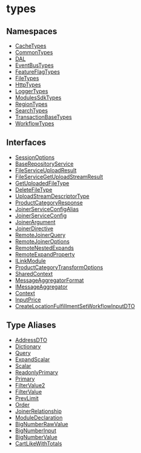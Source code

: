 
# types

## Namespaces

- [CacheTypes](../types/types.CacheTypes.mdx)
- [CommonTypes](../types/types.CommonTypes.mdx)
- [DAL](../types/types.DAL.mdx)
- [EventBusTypes](../types/types.EventBusTypes.mdx)
- [FeatureFlagTypes](../types/types.FeatureFlagTypes.mdx)
- [FileTypes](../types/types.FileTypes.mdx)
- [HttpTypes](../types/types.HttpTypes.mdx)
- [LoggerTypes](../types/types.LoggerTypes.mdx)
- [ModulesSdkTypes](../types/types.ModulesSdkTypes.mdx)
- [RegionTypes](../types/types.RegionTypes.mdx)
- [SearchTypes](../types/types.SearchTypes.mdx)
- [TransactionBaseTypes](../types/types.TransactionBaseTypes.mdx)
- [WorkflowTypes](../types/types.WorkflowTypes.mdx)

## Interfaces

- [SessionOptions](../types/interfaces/types.SessionOptions.mdx)
- [BaseRepositoryService](../types/interfaces/types.BaseRepositoryService.mdx)
- [FileServiceUploadResult](../types/interfaces/types.FileServiceUploadResult.mdx)
- [FileServiceGetUploadStreamResult](../types/interfaces/types.FileServiceGetUploadStreamResult.mdx)
- [GetUploadedFileType](../types/interfaces/types.GetUploadedFileType.mdx)
- [DeleteFileType](../types/interfaces/types.DeleteFileType.mdx)
- [UploadStreamDescriptorType](../types/interfaces/types.UploadStreamDescriptorType.mdx)
- [ProductCategoryResponse](../types/interfaces/types.ProductCategoryResponse.mdx)
- [JoinerServiceConfigAlias](../types/interfaces/types.JoinerServiceConfigAlias.mdx)
- [JoinerServiceConfig](../types/interfaces/types.JoinerServiceConfig.mdx)
- [JoinerArgument](../types/interfaces/types.JoinerArgument.mdx)
- [JoinerDirective](../types/interfaces/types.JoinerDirective.mdx)
- [RemoteJoinerQuery](../types/interfaces/types.RemoteJoinerQuery.mdx)
- [RemoteJoinerOptions](../types/interfaces/types.RemoteJoinerOptions.mdx)
- [RemoteNestedExpands](../types/interfaces/types.RemoteNestedExpands.mdx)
- [RemoteExpandProperty](../types/interfaces/types.RemoteExpandProperty.mdx)
- [ILinkModule](../types/interfaces/types.ILinkModule.mdx)
- [ProductCategoryTransformOptions](../types/interfaces/types.ProductCategoryTransformOptions.mdx)
- [SharedContext](../types/interfaces/types.SharedContext.mdx)
- [MessageAggregatorFormat](../types/interfaces/types.MessageAggregatorFormat.mdx)
- [IMessageAggregator](../types/interfaces/types.IMessageAggregator.mdx)
- [Context](../types/interfaces/types.Context.mdx)
- [InputPrice](../types/interfaces/types.InputPrice.mdx)
- [CreateLocationFulfillmentSetWorkflowInputDTO](../types/interfaces/types.CreateLocationFulfillmentSetWorkflowInputDTO.mdx)

## Type Aliases

- [AddressDTO](../types/types/types.AddressDTO.mdx)
- [Dictionary](../types/types/types.Dictionary.mdx)
- [Query](../types/types/types.Query.mdx)
- [ExpandScalar](../types/types/types.ExpandScalar.mdx)
- [Scalar](../types/types/types.Scalar.mdx)
- [ReadonlyPrimary](../types/types/types.ReadonlyPrimary.mdx)
- [Primary](../types/types/types.Primary.mdx)
- [FilterValue2](../types/types/types.FilterValue2.mdx)
- [FilterValue](../types/types/types.FilterValue.mdx)
- [PrevLimit](../types/types/types.PrevLimit.mdx)
- [Order](../types/types/types.Order.mdx)
- [JoinerRelationship](../types/types/types.JoinerRelationship.mdx)
- [ModuleDeclaration](../types/types/types.ModuleDeclaration.mdx)
- [BigNumberRawValue](../types/types/types.BigNumberRawValue.mdx)
- [BigNumberInput](../types/types/types.BigNumberInput.mdx)
- [BigNumberValue](../types/types/types.BigNumberValue.mdx)
- [CartLikeWithTotals](../types/types/types.CartLikeWithTotals.mdx)
